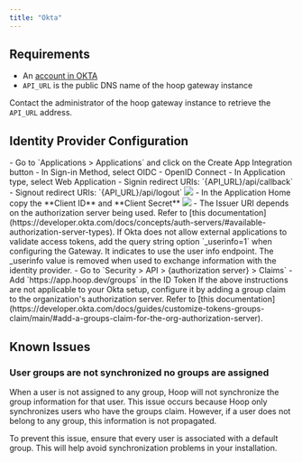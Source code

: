 ```yaml
---
title: "Okta"
---
```


## Requirements

- An [account in OKTA](https://developer.okta.com)
- `API_URL` is the public DNS name of the hoop gateway instance

Contact the administrator of the hoop gateway instance to retrieve the `API_URL` address.

## Identity Provider Configuration

<Steps titleSize="h3">
  <Step title="Create an Application">
    - Go to `Applications > Applications` and click on the Create App Integration button
    - In Sign-in Method, select OIDC - OpenID Connect
    - In Application type, select Web Application
  </Step>
  <Step title="Configure the Redirect URIs">
    - Signin redirect URIs: `{API_URL}/api/callback`
    - Signout redirect URIs: `{API_URL}/api/logout`
    <img src="/images/idp/okta-1.jpeg" />
  </Step>
  <Step title="Collect the Credentials">
    - In the Application Home copy the **Client ID** and **Client Secret**
    <img src="/images/idp/okta-2.jpeg" />
  </Step>
  <Step title="Collect Issuer Information">
    - The Issuer URI depends on the authorization server being used. Refer to [this documentation](https://developer.okta.com/docs/concepts/auth-servers/#available-authorization-server-types).
    <Info>
    If Okta does not allow external applications to validate access tokens, add the query string option `_userinfo=1` when configuring the Gateway. It indicates to use the user info endpoint.
    The _userinfo value is removed when used to exchange information with the identity provider.
    </Info>
  </Step>
  <Step title="Configure Groups Claims">
  - Go to `Security > API > {authorization server} > Claims`
  - Add `https://app.hoop.dev/groups` in the ID Token
  <Info>
  If the above instructions are not applicable to your Okta setup, configure it by adding a group claim to the organization's authorization server. Refer to [this documentation](https://developer.okta.com/docs/guides/customize-tokens-groups-claim/main/#add-a-groups-claim-for-the-org-authorization-server).
  </Info>
  </Step>
</Steps>

## Known Issues

### User groups are not synchronized no groups are assigned

When a user is not assigned to any group, Hoop will not synchronize the group information for that user.
This issue occurs because Hoop only synchronizes users who have the groups claim.
However, if a user does not belong to any group, this information is not propagated.

To prevent this issue, ensure that every user is associated with a default group.
This will help avoid synchronization problems in your installation.
